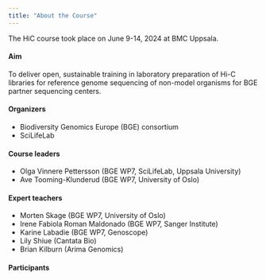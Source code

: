 ```yaml
---
title: "About the Course"
---
```


The HiC course took place on June 9-14, 2024 at BMC Uppsala.

#### Aim
To deliver open, sustainable training in laboratory preparation of Hi-C libraries for reference genome sequencing of non-model organisms for BGE partner sequencing centers.

#### Organizers
- Biodiversity Genomics Europe (BGE) consortium 
- SciLifeLab

#### Course leaders
- Olga Vinnere Pettersson (BGE WP7, SciLifeLab, Uppsala University) 
- Ave Tooming-Klunderud (BGE WP7, University of Oslo)

#### Expert teachers
- Morten Skage (BGE WP7, University of Oslo)
- Irene Fabiola Roman Maldonado (BGE WP7, Sanger Institute) 
- Karine Labadie (BGE WP7, Genoscope)
- Lily Shiue (Cantata Bio)
- Brian Kilburn (Arima Genomics)

#### Participants
